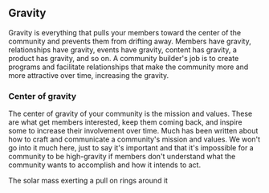 ## Gravity

Gravity is everything that pulls your members toward the center of the community
and prevents them from drifting away. Members have gravity, relationships have gravity,
events have gravity, content has gravity, a product has gravity, and so on.
A community builder's job is to
create programs and facilitate relationships that make the community
more and more attractive over time, increasing the gravity.

### Center of gravity

The center of gravity of your community is the mission and values.
These are what get members interested, keep them coming back, and inspire some to increase their
involvement over time. Much has been written about how to craft and communicate
a community's mission and values. We won't go into it much here, just to say it's
important and that it's impossible for a community to be high-gravity if members don't
understand what the community wants to accomplish and how it intends to act.

<Placeholder>The solar mass exerting a pull on rings around it</Placeholder>
